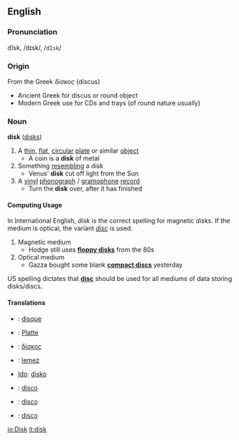 ==English==
===Pronunciation===
dĭsk, /dɪsk/, /<tt>dIsk</tt>/

===Origin===
From the Greek ''δίσκος'' (discus)
*Ancient Greek for discus or round object
*Modern Greek use for CDs and trays (of round nature usually)

===Noun===
'''disk''' ([[disks]])
#A [[thin]], [[flat]], [[circular]] [[plate]] or similar [[object]]
#* A coin is a '''disk''' of metal
#Something [[resembling]] a disk
#* Venus' '''disk''' cut off light from the Sun
#A [[vinyl]] [[phonograph]] / [[gramophone]] [[record]]
#* Turn the '''disk''' over, after it has finished

====Computing Usage====
In International English, ''disk'' is the correct spelling for magnetic ''disks''. If the medium is optical, the variant ''[[disc]]'' is used.

#Magnetic medium
#*Hodge still uses '''[[floppy disk]]s''' from the 80s
#Optical medium
#*Gazza bought some blank '''[[compact disc]]s''' yesterday

US spelling dictates that '''[[disc]]''' should be used for all mediums of data storing disks/discs.

====Translations====
*{{fr}}: [[disque]]
*{{de}}: [[Platte]]
*{{gr}}: [[δίσκος]]
*{{hu}}: [[lemez]]
*[[Ido]]: [[disko]]
*{{it}}: [[disco]]
*{{pt}}: [[disco]]
*{{es}}: [[disco]]

[[io:Disk]]
[[it:disk]]
